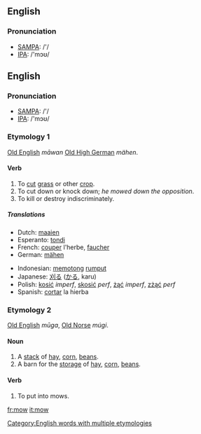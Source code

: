 ==English==
=== Pronunciation ===
*[[w:SAMPA|SAMPA]]: /'/
*[[w:IPA|IPA]]: /'mɔʊ/

==English==
=== Pronunciation ===
*[[w:SAMPA|SAMPA]]: /'/
*[[w:IPA|IPA]]: /'mɔʊ/

===Etymology 1===
[[Old English]] ''māwan'' [[Old High German]] ''mähen''.

==== Verb ====
{{irregverb|'''to mow'''|'''[[mows]]'''|'''[[mowed]]'''|'''[[mowed]] '''or''' [[mown]]'''|'''[[mowing]]'''}}

# To [[cut]] [[grass]] or other [[crop]].
# To cut down or knock down; ''he mowed down the opposition''.
# To kill or destroy indiscriminately.

===== Translations =====
{{top}}
*Dutch: [[maaien]]
*Esperanto: [[tondi]]
*French: [[couper]] l'herbe, [[faucher]]
*German: [[mähen]]
{{mid}}
*Indonesian: [[potong|memotong]] [[rumput]]
*Japanese: [[刈る]] ([[かる]], karu)
*Polish: [[kosić]] ''imperf'', [[skosić]] ''perf'', [[żąć]] ''imperf'', [[zżąć]] ''perf''
*Spanish: [[cortar]] la hierba
{{bottom}}

===Etymology 2===
[[Old English]] ''mūga'', [[Old Norse]] ''múgi''.

====Noun====
{{en-noun|mow|mows}}
# A [[stack]] of [[hay]], [[corn]], [[beans]].
# A barn for the [[storage]] of [[hay]], [[corn]], [[beans]].

====Verb====
# To put into mows.

[[Category:English words with multiple etymologies]]

[[fr:mow]]
[[it:mow]]